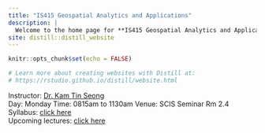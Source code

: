 ```yaml
---
title: "IS415 Geospatial Analytics and Applications"
description: |
  Welcome to the home page for **IS415 Geospatial Analytics and Applications**. All course materials will be posted on this site.
site: distill::distill_website
---
```


```r
knitr::opts_chunk$set(echo = FALSE)

# Learn more about creating websites with Distill at:
# https://rstudio.github.io/distill/website.html

```

Instructor: [Dr. Kam Tin Seong](https://www.smu.edu.sg/faculty/profile/9618/KAM-Tin-Seong)  
Day: Monday 
Time: 0815am to 1130am
Venue: SCIS Seminar Rm 2.4  
Syllabus: [click here](syllabus.html)  
Upcoming lectures: [click here](lesson.html)
